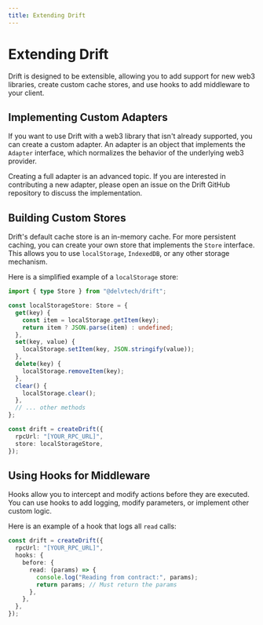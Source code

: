 ```yaml
---
title: Extending Drift
---
```


# Extending Drift

Drift is designed to be extensible, allowing you to add support for new web3 libraries, create custom cache stores, and use hooks to add middleware to your client.

## Implementing Custom Adapters

If you want to use Drift with a web3 library that isn't already supported, you can create a custom adapter. An adapter is an object that implements the `Adapter` interface, which normalizes the behavior of the underlying web3 provider.

Creating a full adapter is an advanced topic. If you are interested in contributing a new adapter, please open an issue on the Drift GitHub repository to discuss the implementation.

## Building Custom Stores

Drift's default cache store is an in-memory cache. For more persistent caching, you can create your own store that implements the `Store` interface. This allows you to use `localStorage`, `IndexedDB`, or any other storage mechanism.

Here is a simplified example of a `localStorage` store:

```typescript
import { type Store } from "@delvtech/drift";

const localStorageStore: Store = {
  get(key) {
    const item = localStorage.getItem(key);
    return item ? JSON.parse(item) : undefined;
  },
  set(key, value) {
    localStorage.setItem(key, JSON.stringify(value));
  },
  delete(key) {
    localStorage.removeItem(key);
  },
  clear() {
    localStorage.clear();
  },
  // ... other methods
};

const drift = createDrift({
  rpcUrl: "[YOUR_RPC_URL]",
  store: localStorageStore,
});
```

## Using Hooks for Middleware

Hooks allow you to intercept and modify actions before they are executed. You can use hooks to add logging, modify parameters, or implement other custom logic.

Here is an example of a hook that logs all `read` calls:

```typescript
const drift = createDrift({
  rpcUrl: "[YOUR_RPC_URL]",
  hooks: {
    before: {
      read: (params) => {
        console.log("Reading from contract:", params);
        return params; // Must return the params
      },
    },
  },
});
```
